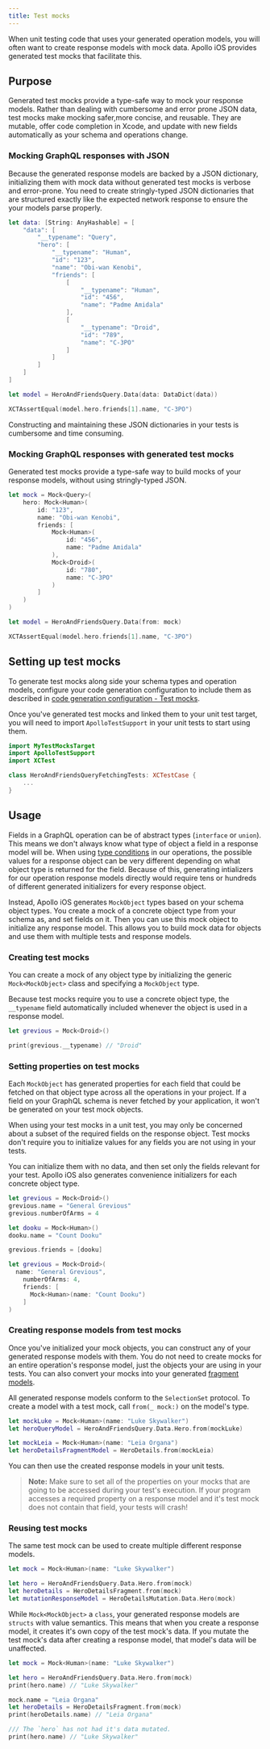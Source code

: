 ```yaml
---
title: Test mocks
---
```


When unit testing code that uses your generated operation models, you will often want to create response models with mock data. Apollo iOS provides generated test mocks that facilitate this.

## Purpose

Generated test mocks provide a type-safe way to mock your response models. Rather than dealing with cumbersome and error prone JSON data, test mocks make mocking safer,more concise, and reusable. They are mutable, offer code completion in Xcode, and update with new fields automatically as your schema and operations change.

### Mocking GraphQL responses with JSON

Because the generated response models are backed by a JSON dictionary, initializing them with mock data without generated test mocks is verbose and error-prone. You need to create stringly-typed JSON dictionaries that are structured exactly like the expected network response to ensure the your models parse properly.

```swift
let data: [String: AnyHashable] = [
    "data": [
        "__typename": "Query",
        "hero": [
            "__typename": "Human",
            "id": "123",
            "name": "Obi-wan Kenobi",
            "friends": [
                [
                    "__typename": "Human",
                    "id": "456",
                    "name": "Padme Amidala"
                ],
                [
                    "__typename": "Droid",
                    "id": "789",
                    "name": "C-3PO"
                ]
            ]
        ]
    ]
]

let model = HeroAndFriendsQuery.Data(data: DataDict(data))

XCTAssertEqual(model.hero.friends[1].name, "C-3PO")
```

Constructing and maintaining these JSON dictionaries in your tests is cumbersome and time consuming.

### Mocking GraphQL responses with generated test mocks

Generated test mocks provide a type-safe way to build mocks of your response models, without using stringly-typed JSON.

```swift
let mock = Mock<Query>(
    hero: Mock<Human>(
        id: "123",
        name: "Obi-wan Kenobi",
        friends: [
            Mock<Human>(
                id: "456",
                name: "Padme Amidala"
            ),
            Mock<Droid>(
                id: "780",
                name: "C-3PO"
            )
        ]
    )
)

let model = HeroAndFriendsQuery.Data(from: mock)

XCTAssertEqual(model.hero.friends[1].name, "C-3PO")
```

## Setting up test mocks

To generate test mocks along side your schema types and operation models, configure your code generation configuration to include them as described in [code generation configuration -  Test mocks](./../code-generation/codegen-configuration#test-mocks).

Once you've generated test mocks and linked them to your unit test target, you will need to import `ApolloTestSupport` in your unit tests to start using them.

```swift
import MyTestMocksTarget
import ApolloTestSupport
import XCTest

class HeroAndFriendsQueryFetchingTests: XCTestCase {
    ...
}
```

## Usage

Fields in a GraphQL operation can be of abstract types (`interface` or `union`). This means we don't always know what type of object a field in a response model will be. When using [type conditions](./../fetching/type-conditions) in our operations, the possible values for a response object can be very different depending on what object type is returned for the field. Because of this, generating intializers for our operation response models directly would require tens or hundreds of different generated initializers for every response object.

Instead, Apollo iOS generates `MockObject` types based on your schema object types. You create a mock of a concrete object type from your schema as, and set fields on it. Then you can use this mock object to initialize any response model. This allows you to build mock data for objects and use them with multiple tests and response models.

### Creating test mocks

You can create a mock of any object type by initializing the generic `Mock<MockObject>` class and specifying a `MockObject` type.

Because test mocks require you to use a concrete object type, the `__typename` field automatically included whenever the object is used in a response model.

```swift
let grevious = Mock<Droid>()

print(grevious.__typename) // "Droid"
```

### Setting properties on test mocks

Each `MockObject` has generated properties for each field that could be fetched on that object type across all the operations in your project. If a field on your GraphQL schema is never fetched by your application, it won't be generated on your test mock objects.

When using your test mocks in a unit test, you may only be concerned about a subset of the required fields on the response object. Test mocks don't require you to initialize values for any fields you are not using in your tests.

You can initialize them with no data, and then set only the fields relevant for your test. Apollo iOS also generates convenience initializers for each concrete object type.

<CodeColumns>

```swift
let grevious = Mock<Droid>()
grevious.name = "General Grevious"
grevious.numberOfArms = 4

let dooku = Mock<Human>()
dooku.name = "Count Dooku"

grevious.friends = [dooku]
```

```swift
let grevious = Mock<Droid>(
  name: "General Grevious",
    numberOfArms: 4,
    friends: [
      Mock<Human>(name: "Count Dooku")
    ]
)
```

</CodeColumns>

### Creating response models from test mocks

Once you've initialized your mock objects, you can construct any of your generated response models with them. You do not need to create mocks for an entire operation's response model, just the objects your are using in your tests. You can also convert your mocks into your generated [fragment models](../fetching/fragments#fragment-reuse).

All generated response models conform to the `SelectionSet` protocol. To create a model with a test mock, call `from(_ mock:)` on the model's type.

```swift
let mockLuke = Mock<Human>(name: "Luke Skywalker")
let heroQueryModel = HeroAndFriendsQuery.Data.Hero.from(mockLuke)

let mockLeia = Mock<Human>(name: "Leia Organa")
let heroDetailsFragmentModel = HeroDetails.from(mockLeia)
```

You can then use the created response models in your unit tests.

> **Note:** Make sure to set all of the properties on your mocks that are going to be accessed during your test's execution. If your program accesses a required property on a response model and it's test mock does not contain that field, your tests will crash!

### Reusing test mocks

The same test mock can be used to create multiple different response models.

```swift
let mock = Mock<Human>(name: "Luke Skywalker")

let hero = HeroAndFriendsQuery.Data.Hero.from(mock)
let heroDetails = HeroDetailsFragment.from(mock)
let mutationResponseModel = HeroDetailsMutation.Data.Hero(mock)
```

While `Mock<MockObject>` a `class`, your generated response models are `structs` with value semantics. This means that when you create a response model, it creates it's own copy of the test mock's data. If you mutate the test mock's data after creating a response model, that model's data will be unaffected.

```swift
let mock = Mock<Human>(name: "Luke Skywalker")

let hero = HeroAndFriendsQuery.Data.Hero.from(mock)
print(hero.name) // "Luke Skywalker"

mock.name = "Leia Organa"
let heroDetails = HeroDetailsFragment.from(mock)
print(heroDetails.name) // "Leia Organa"

/// The `hero` has not had it's data mutated.
print(hero.name) // "Luke Skywalker"
```
